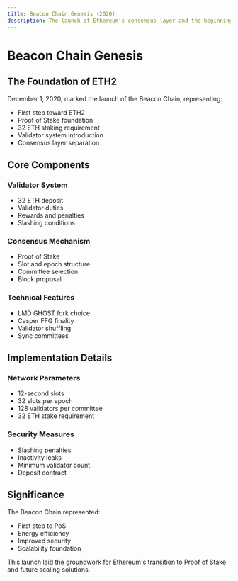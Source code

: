```yaml
---
title: Beacon Chain Genesis (2020)
description: The launch of Ethereum's consensus layer and the beginning of Proof of Stake
---
```


# Beacon Chain Genesis

## The Foundation of ETH2

December 1, 2020, marked the launch of the Beacon Chain, representing:

- First step toward ETH2
- Proof of Stake foundation
- 32 ETH staking requirement
- Validator system introduction
- Consensus layer separation

## Core Components

### Validator System
- 32 ETH deposit
- Validator duties
- Rewards and penalties
- Slashing conditions

### Consensus Mechanism
- Proof of Stake
- Slot and epoch structure
- Committee selection
- Block proposal

### Technical Features
- LMD GHOST fork choice
- Casper FFG finality
- Validator shuffling
- Sync committees

## Implementation Details

### Network Parameters
- 12-second slots
- 32 slots per epoch
- 128 validators per committee
- 32 ETH stake requirement

### Security Measures
- Slashing penalties
- Inactivity leaks
- Minimum validator count
- Deposit contract

## Significance

The Beacon Chain represented:
- First step to PoS
- Energy efficiency
- Improved security
- Scalability foundation

This launch laid the groundwork for Ethereum's transition to Proof of Stake and future scaling solutions. 